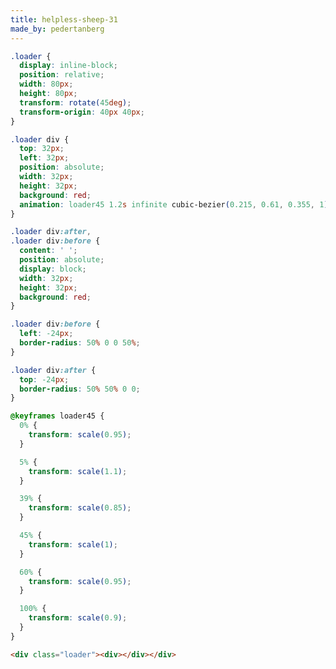 ```yaml
---
title: helpless-sheep-31
made_by: pedertanberg
---
```


```css
.loader {
  display: inline-block;
  position: relative;
  width: 80px;
  height: 80px;
  transform: rotate(45deg);
  transform-origin: 40px 40px;
}

.loader div {
  top: 32px;
  left: 32px;
  position: absolute;
  width: 32px;
  height: 32px;
  background: red;
  animation: loader45 1.2s infinite cubic-bezier(0.215, 0.61, 0.355, 1);
}

.loader div:after,
.loader div:before {
  content: ' ';
  position: absolute;
  display: block;
  width: 32px;
  height: 32px;
  background: red;
}

.loader div:before {
  left: -24px;
  border-radius: 50% 0 0 50%;
}

.loader div:after {
  top: -24px;
  border-radius: 50% 50% 0 0;
}

@keyframes loader45 {
  0% {
    transform: scale(0.95);
  }

  5% {
    transform: scale(1.1);
  }

  39% {
    transform: scale(0.85);
  }

  45% {
    transform: scale(1);
  }

  60% {
    transform: scale(0.95);
  }

  100% {
    transform: scale(0.9);
  }
}
```

```html
<div class="loader"><div></div></div>
```
